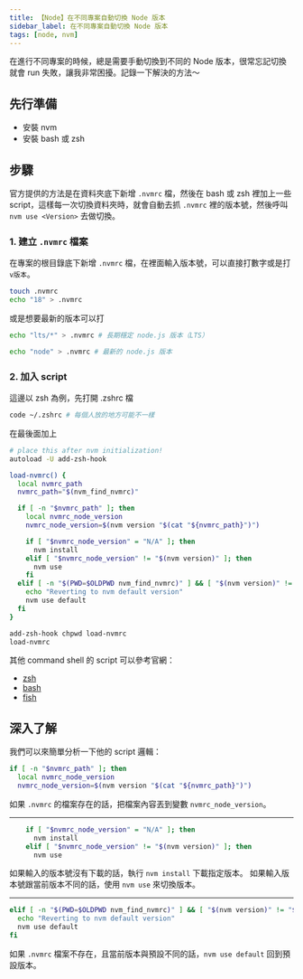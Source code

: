 ```yaml
---
title: 【Node】在不同專案自動切換 Node 版本
sidebar_label: 在不同專案自動切換 Node 版本
tags: [node, nvm]
---
```


在進行不同專案的時候，總是需要手動切換到不同的 Node 版本，很常忘記切換就會 run 失敗，讓我非常困擾。記錄一下解決的方法～

## 先行準備

- 安裝 nvm
- 安裝 bash 或 zsh

## 步驟

官方提供的方法是在資料夾底下新增 `.nvmrc` 檔，然後在 bash 或 zsh 裡加上一些 script，這樣每一次切換資料夾時，就會自動去抓 `.nvmrc` 裡的版本號，然後呼叫 `nvm use <Version>` 去做切換。

### 1. 建立 `.nvmrc` 檔案

在專案的根目錄底下新增 `.nvmrc` 檔，在裡面輸入版本號，可以直接打數字或是打 `v版本`。

```bash
touch .nvmrc
echo "18" > .nvmrc
```

或是想要最新的版本可以打

```bash
echo "lts/*" > .nvmrc # 長期穩定 node.js 版本（LTS）

echo "node" > .nvmrc # 最新的 node.js 版本
```

### 2. 加入 script

這邊以 zsh 為例，先打開 .zshrc 檔

```bash
code ~/.zshrc # 每個人放的地方可能不一樣
```

在最後面加上

```bash
# place this after nvm initialization!
autoload -U add-zsh-hook

load-nvmrc() {
  local nvmrc_path
  nvmrc_path="$(nvm_find_nvmrc)"

  if [ -n "$nvmrc_path" ]; then
    local nvmrc_node_version
    nvmrc_node_version=$(nvm version "$(cat "${nvmrc_path}")")

    if [ "$nvmrc_node_version" = "N/A" ]; then
      nvm install
    elif [ "$nvmrc_node_version" != "$(nvm version)" ]; then
      nvm use
    fi
  elif [ -n "$(PWD=$OLDPWD nvm_find_nvmrc)" ] && [ "$(nvm version)" != "$(nvm version default)" ]; then
    echo "Reverting to nvm default version"
    nvm use default
  fi
}

add-zsh-hook chpwd load-nvmrc
load-nvmrc
```

其他 command shell 的 script 可以參考官網：

- [zsh](https://github.com/nvm-sh/nvm#zsh)
- [bash](https://github.com/nvm-sh/nvm#bash)
- [fish](https://github.com/nvm-sh/nvm#fish)

## 深入了解

我們可以來簡單分析一下他的 script 邏輯：

```bash
if [ -n "$nvmrc_path" ]; then
  local nvmrc_node_version
  nvmrc_node_version=$(nvm version "$(cat "${nvmrc_path}")")
```

如果 `.nvmrc` 的檔案存在的話，把檔案內容丟到變數 `nvmrc_node_version`。

---

```bash
    if [ "$nvmrc_node_version" = "N/A" ]; then
      nvm install
    elif [ "$nvmrc_node_version" != "$(nvm version)" ]; then
      nvm use
```

如果輸入的版本號沒有下載的話，執行 `nvm install` 下載指定版本。
如果輸入版本號跟當前版本不同的話，使用 `nvm use` 來切換版本。

---

```bash
elif [ -n "$(PWD=$OLDPWD nvm_find_nvmrc)" ] && [ "$(nvm version)" != "$(nvm version default)" ]; then
  echo "Reverting to nvm default version"
  nvm use default
fi
```

如果 `.nvmrc` 檔案不存在，且當前版本與預設不同的話，`nvm use default` 回到預設版本。
